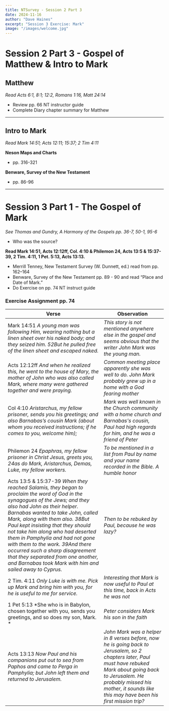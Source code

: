 ```yaml
---
title: NTSurvey - Session 2 Part 3
date: 2024-11-16
author: "Dave Haines"
excerpt: "Session 3 Exercise: Mark"
image: "/images/welcome.jpg"
---
```


# Session 2 Part 3 - Gospel of Matthew & Intro to Mark
## Matthew

*Read Acts 6:1, 8:1; 12:2, Romans 1:16, Matt 24:14*
- Review pp. 66 NT instructor guide
- Complete Diary chapter summary for Matthew

---

## Intro to Mark

*Read Mark 14:51; Acts 12:11; 15:37; 2 Tim 4:11*

**Neson Maps and Charts**
- pp. 316-321

**Benware, Survey of the New Testament**
- pp. 86-96

---

# Session 3 Part 1 - The Gospel of Mark
*See Thomas and Gundry, A Harmony of the Gospels pp. 36-7, 50-1, 95-6*
- Who was the source?

**Read Mark 14:51, Acts 12:12ff, Col. 4:10 & Philemon 24, Acts 13:5 & 15:37-39, 2 Tim. 4:11, 1 Pet. 5:13, Acts 13:13.**
- Merrill Tenney, New Testament Survey (W. Dunnett, ed.) read from pp. 162–164
- Benware, Survey of the New Testament pp. 89 - 90 and read “Place and Date of Mark.”
- Do Exercise on pp. 74 NT instruct guide

### Exercise Assignment pp. 74

| Verse | Observation |
| ------ | ---------| 
| Mark 14:51 *A young man was following Him, wearing nothing but a linen sheet over his naked body; and they seized him. 52But he pulled free of the linen sheet and escaped naked.* | *This story is not mentioned anywhere else in the gospel and seems obvious that the writer John Mark was the young man.* |
| Acts 12:12ff *And when he realized this, he went to the house of Mary, the mother of John who was also called Mark, where many were gathered together and were praying.* | *Common meeting place apparently she was well to do.  John Mark probably grew up in a home with a God fearing mother* |
| Col 4:10 *Aristarchus, my fellow prisoner, sends you his greetings; and also Barnabas’s cousin Mark (about whom you received instructions; if he comes to you, welcome him);* | *Mark was well known in the Church community with a home church and Barnabas's cousin, Paul had high regards for him, and he was a friend of Peter* |
| Philemon 24 *Epaphras, my fellow prisoner in Christ Jesus, greets you, 24as do Mark, Aristarchus, Demas, Luke, my fellow workers.* | *To be mentioned in a list from Paul by name and your name recorded in the Bible. A humble honor* |
| Acts 13:5 & 15:37-39 *When they reached Salamis, they began to proclaim the word of God in the synagogues of the Jews; and they also had John as their helper.* *Barnabas wanted to take John, called Mark, along with them also. 38But Paul kept insisting that they should not take him along who had deserted them in Pamphylia and had not gone with them to the work. 39And there occurred such a sharp disagreement that they separated from one another, and Barnabas took Mark with him and sailed away to Cyprus.* | *Then to be rebuked by Paul, because he was lazy?* |
| 2 Tim. 4:11 *Only Luke is with me. Pick up Mark and bring him with you, for he is useful to me for service.* | *Interesting that Mark is now useful to Paul at this time, back in Acts he was not* |
| 1 Pet 5:13 *She who is in Babylon, chosen together with you, sends you greetings, and so does my son, Mark. * | *Peter considers Mark his son in the faith* |
| Acts 13:13 *Now Paul and his companions put out to sea from Paphos and came to Perga in Pamphylia; but John left them and returned to Jerusalem.* | *John Mark was a helper in 8 verses before, now he is going back to Jerusalem, so 2 chapters later, Paul must have rebuked Mark about going back to Jerusalem. He probably missed his mother, it sounds like this may have been his first mission trip?* |


